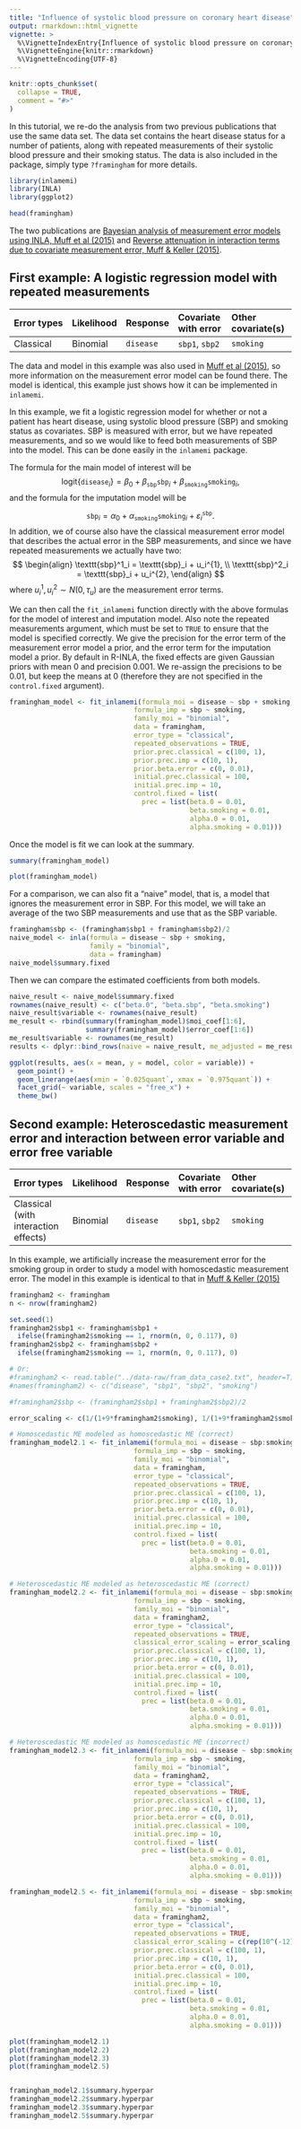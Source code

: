 ```yaml
---
title: "Influence of systolic blood pressure on coronary heart disease"
output: rmarkdown::html_vignette
vignette: >
  %\VignetteIndexEntry{Influence of systolic blood pressure on coronary heart disease}
  %\VignetteEngine{knitr::rmarkdown}
  %\VignetteEncoding{UTF-8}
---
```


```r
knitr::opts_chunk$set(
  collapse = TRUE,
  comment = "#>"
)
```

In this tutorial, we re-do the analysis from two previous publications that use the same data set. The data set contains the heart disease status for a number of patients, along with repeated measurements of their systolic blood pressure and their smoking status. The data is also included in the package, simply type `?framingham` for more details.

```r
library(inlamemi)
library(INLA)
library(ggplot2)
```

```r
head(framingham)
```

The two publications are [Bayesian analysis of measurement error models using INLA, Muff et al (2015)](https://arxiv.org/abs/1302.3065) and [Reverse attenuation in interaction terms due to covariate measurement error, Muff & Keller (2015)](https://onlinelibrary.wiley.com/doi/10.1002/bimj.201400157). 

## First example: A logistic regression model with repeated measurements

|Error types | Likelihood | Response | Covariate with error | Other covariate(s) |
|:-----------|:----------|:--------|:----------|:------------|
|Classical | Binomial | `disease` | `sbp1`, `sbp2` | `smoking` |


The data and model in this example was also used in [Muff et al (2015)](https://arxiv.org/abs/1302.3065), so more information on the measurement error model can be found there. The model is identical, this example just shows how it can be implemented in `inlamemi`. 

In this example, we fit a logistic regression model for whether or not a patient has heart disease, using systolic blood pressure (SBP) and smoking status as covariates. SBP is measured with error, but we have repeated measurements, and so we would like to feed both measurements of SBP into the model. This can be done easily in the `inlamemi` package. 

The formula for the main model of interest will be
$$
\text{logit}\{\texttt{disease}_i\} = \beta_0 + \beta_{\texttt{sbp}} \texttt{sbp}_i + \beta_{\texttt{smoking}} \texttt{smoking}_i,
$$
and the formula for the imputation model will be

$$
\texttt{sbp}_i = \alpha_0 + \alpha_{\texttt{smoking}} \texttt{smoking}_i + \varepsilon_i^{\texttt{sbp}}.
$$
In addition, we of course also have the classical measurement error model that describes the actual error in the SBP measurements, and since we have repeated measurements we actually have two:
$$
\begin{align}
\texttt{sbp}^1_i = \texttt{sbp}_i + u_i^{1}, \\
\texttt{sbp}^2_i = \texttt{sbp}_i + u_i^{2}, 
\end{align}
$$
where $u_i^{1}, u_i^{2} \sim N(0, \tau_u)$ are the measurement error terms. 

We can then call the `fit_inlamemi` function directly with the above formulas for the model of interest and imputation model. Also note the repeated measurements argument, which must be set to `TRUE` to ensure that the model is specified correctly. We give the precision for the error term of the measurement error model a \texttt{Gamma(100, 1)} prior, and the error term for the imputation model a \texttt{Gamma(10, 1)} prior. By default in R-INLA, the fixed effects are given Gaussian priors with mean $0$ and precision $0.001$. We re-assign the precisions to be $0.01$, but keep the means at 0 (therefore they are not specified in the `control.fixed` argument).

```r
framingham_model <- fit_inlamemi(formula_moi = disease ~ sbp + smoking,
                               formula_imp = sbp ~ smoking,
                               family_moi = "binomial", 
                               data = framingham,
                               error_type = "classical", 
                               repeated_observations = TRUE,
                               prior.prec.classical = c(100, 1),
                               prior.prec.imp = c(10, 1),
                               prior.beta.error = c(0, 0.01),
                               initial.prec.classical = 100,
                               initial.prec.imp = 10,
                               control.fixed = list(
                                 prec = list(beta.0 = 0.01, 
                                             beta.smoking = 0.01, 
                                             alpha.0 = 0.01, 
                                             alpha.smoking = 0.01)))
```

Once the model is fit we can look at the summary.

```r
summary(framingham_model)
```

```r
plot(framingham_model)
```

For a comparison, we can also fit a "naive" model, that is, a model that ignores the measurement error in SBP. For this model, we will take an average of the two SBP measurements and use that as the SBP variable.

```r
framingham$sbp <- (framingham$sbp1 + framingham$sbp2)/2
naive_model <- inla(formula = disease ~ sbp + smoking,
                    family = "binomial", 
                    data = framingham)
naive_model$summary.fixed
```
Then we can compare the estimated coefficients from both models.

```r
naive_result <- naive_model$summary.fixed
rownames(naive_result) <- c("beta.0", "beta.sbp", "beta.smoking")
naive_result$variable <- rownames(naive_result)
me_result <- rbind(summary(framingham_model)$moi_coef[1:6], 
                   summary(framingham_model)$error_coef[1:6])
me_result$variable <- rownames(me_result)
results <- dplyr::bind_rows(naive = naive_result, me_adjusted = me_result, .id = "model")

ggplot(results, aes(x = mean, y = model, color = variable)) +
  geom_point() +
  geom_linerange(aes(xmin = `0.025quant`, xmax = `0.975quant`)) +
  facet_grid(~ variable, scales = "free_x") +
  theme_bw()
```

## Second example: Heteroscedastic measurement error and interaction between error variable and error free variable

|Error types | Likelihood | Response | Covariate with error | Other covariate(s) |
|:-----------|:----------|:--------|:----------|:------------|
|Classical (with interaction effects) | Binomial | `disease` | `sbp1`, `sbp2` | `smoking` |


In this example, we artificially increase the measurement error for the smoking group in order to study a model with homoscedastic measurement error. The model in this example is identical to that in [Muff & Keller (2015)](https://onlinelibrary.wiley.com/doi/10.1002/bimj.201400157)

```r
framingham2 <- framingham
n <- nrow(framingham2)

set.seed(1)
framingham2$sbp1 <- framingham$sbp1 + 
  ifelse(framingham2$smoking == 1, rnorm(n, 0, 0.117), 0)
framingham2$sbp2 <- framingham$sbp2 + 
  ifelse(framingham2$smoking == 1, rnorm(n, 0, 0.117), 0)

# Or: 
#framingham2 <- read.table("../data-raw/fram_data_case2.txt", header=T)
#names(framingham2) <- c("disease", "sbp1", "sbp2", "smoking")

#framingham2$sbp <- (framingham2$sbp1 + framingham2$sbp2)/2
```

```r
error_scaling <- c(1/(1+9*framingham2$smoking), 1/(1+9*framingham2$smoking))
```

```r
# Homoscedastic ME modeled as homoscedastic ME (correct)
framingham_model2.1 <- fit_inlamemi(formula_moi = disease ~ sbp:smoking,
                               formula_imp = sbp ~ smoking,
                               family_moi = "binomial", 
                               data = framingham,
                               error_type = "classical", 
                               repeated_observations = TRUE,
                               prior.prec.classical = c(100, 1),
                               prior.prec.imp = c(10, 1),
                               prior.beta.error = c(0, 0.01),
                               initial.prec.classical = 100,
                               initial.prec.imp = 10,
                               control.fixed = list(
                                 prec = list(beta.0 = 0.01, 
                                             beta.smoking = 0.01, 
                                             alpha.0 = 0.01, 
                                             alpha.smoking = 0.01)))

# Heteroscedastic ME modeled as heteroscedastic ME (correct)
framingham_model2.2 <- fit_inlamemi(formula_moi = disease ~ sbp:smoking,
                               formula_imp = sbp ~ smoking,
                               family_moi = "binomial", 
                               data = framingham2,
                               error_type = "classical", 
                               repeated_observations = TRUE,
                               classical_error_scaling = error_scaling,
                               prior.prec.classical = c(100, 1),
                               prior.prec.imp = c(10, 1),
                               prior.beta.error = c(0, 0.01),
                               initial.prec.classical = 100,
                               initial.prec.imp = 10,
                               control.fixed = list(
                                 prec = list(beta.0 = 0.01, 
                                             beta.smoking = 0.01, 
                                             alpha.0 = 0.01, 
                                             alpha.smoking = 0.01)))

# Heteroscedastic ME modeled as homoscedastic ME (incorrect)
framingham_model2.3 <- fit_inlamemi(formula_moi = disease ~ sbp:smoking,
                               formula_imp = sbp ~ smoking,
                               family_moi = "binomial", 
                               data = framingham2,
                               error_type = "classical", 
                               repeated_observations = TRUE,
                               prior.prec.classical = c(100, 1),
                               prior.prec.imp = c(10, 1),
                               prior.beta.error = c(0, 0.01),
                               initial.prec.classical = 100,
                               initial.prec.imp = 10,
                               control.fixed = list(
                                 prec = list(beta.0 = 0.01, 
                                             beta.smoking = 0.01, 
                                             alpha.0 = 0.01, 
                                             alpha.smoking = 0.01)))

framingham_model2.5 <- fit_inlamemi(formula_moi = disease ~ sbp:smoking,
                               formula_imp = sbp ~ smoking,
                               family_moi = "binomial", 
                               data = framingham2,
                               error_type = "classical", 
                               repeated_observations = TRUE,
                               classical_error_scaling = c(rep(10^(-12), 2*n)),
                               prior.prec.classical = c(100, 1),
                               prior.prec.imp = c(10, 1),
                               prior.beta.error = c(0, 0.01),
                               initial.prec.classical = 100,
                               initial.prec.imp = 10,
                               control.fixed = list(
                                 prec = list(beta.0 = 0.01, 
                                             beta.smoking = 0.01, 
                                             alpha.0 = 0.01, 
                                             alpha.smoking = 0.01)))

plot(framingham_model2.1)
plot(framingham_model2.2)
plot(framingham_model2.3)
plot(framingham_model2.5)


framingham_model2.1$summary.hyperpar
framingham_model2.2$summary.hyperpar
framingham_model2.3$summary.hyperpar
framingham_model2.5$summary.hyperpar
```









